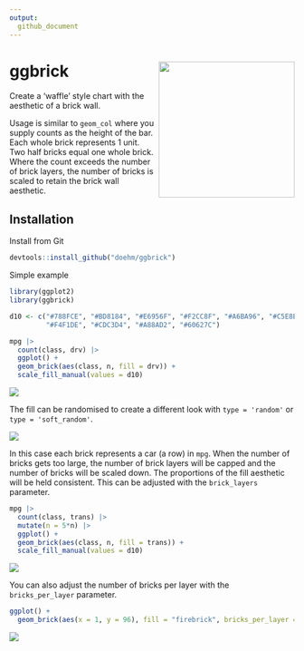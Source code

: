 ```yaml
---
output: 
  github_document
---
```


# ggbrick <img src='dev/images/ggbrick1.png' align="right" height="240" />

Create a 'waffle' style chart with the aesthetic of a brick wall.

Usage is similar to `geom_col` where you supply counts as the height of the bar. Each whole brick represents 1 unit. Two half bricks equal one whole brick. Where the count exceeds the number of brick layers, the number of bricks is scaled to retain the brick wall aesthetic.

## Installation

Install from Git

```r
devtools::install_github("doehm/ggbrick")
```

Simple example

```r

library(ggplot2)
library(ggbrick)

d10 <- c("#788FCE", "#BD8184", "#E6956F", "#F2CC8F", "#A6BA96", "#C5E8E3", 
         "#F4F1DE", "#CDC3D4", "#A88AD2", "#60627C")

mpg |>
  count(class, drv) |>
  ggplot() +
  geom_brick(aes(class, n, fill = drv)) +
  scale_fill_manual(values = d10)

```

<img src='dev/images/pic0.png'>

The fill can be randomised to create a different look with `type = 'random'` or `type = 'soft_random'`.

<img src='dev/images/pic2.png'>

In this case each brick represents a car (a row) in `mpg`. When the number of bricks gets too large, the number of brick layers will be capped and the number of bricks will be scaled down. The proportions of the fill aesthetic will be held consistent. This can be adjusted with the `brick_layers` parameter.

```r
mpg |>
  count(class, trans) |>
  mutate(n = 5*n) |>
  ggplot() +
  geom_brick(aes(class, n, fill = trans)) +
  scale_fill_manual(values = d10)
```

<img src='dev/images/pic1.png'>

You can also adjust the number of bricks per layer with the `bricks_per_layer` parameter.

```r
ggplot() +
  geom_brick(aes(x = 1, y = 96), fill = "firebrick", bricks_per_layer = 8)
```

<img src='dev/images/pic3.png'>
